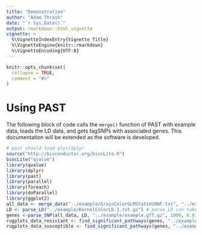 ---
title: "Demonstration"
author: "Adam Thrash"
date: "`r Sys.Date()`"
output: rmarkdown::html_vignette
vignette: >
  %\VignetteIndexEntry{Vignette Title}
  %\VignetteEngine{knitr::rmarkdown}
  %\VignetteEncoding{UTF-8}
---

```{r setup, include = FALSE}
knitr::opts_chunk$set(
  collapse = TRUE,
  comment = "#>"
)
```

# Using PAST

The following block of code calls the `merge()` function of PAST with example data, loads the LD data, and gets tagSNPs with associated genes. This documentation will be extended as the software is developed.

```{r}
# past should load plyr/dplyr
source("http://bioconductor.org/biocLite.R")
biocLite("qvalue")
library(qvalue)
library(dplyr)
library(past)
library(parallel)
library(foreach)
library(doParallel)
library(ggplot2)
all_data <- merge_data("../example/GrainColorGLMStatsHiMAF.txt", "../example/GrainColorGLMAllEffHiMAF.txt")
LD <- parse_LD("../example/KernelColorLD.1.txt.gz") # parse_LD can take gzip-compressed files or plain text
genes <-parse_SNP(all_data, LD, "../example/example.gff.gz", 1000, 0.8, 4)
rugplots_data_resistant <- find_significant_pathways(genes, "../example/pathways.txt", 5, "resistant", 1000, 4)
rugplots_data_susceptible <- find_significant_pathways(genes, "../example/pathways.txt", 5, "susceptible", 1000, 4)
```
